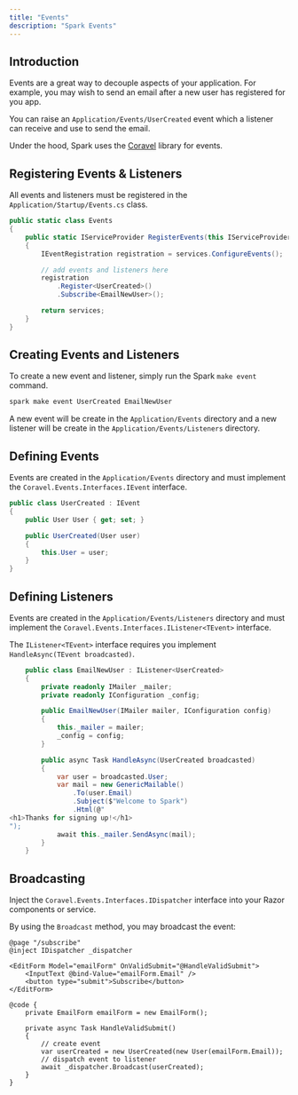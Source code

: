 ```yaml
---
title: "Events"
description: "Spark Events"
---
```


## Introduction
Events are a great way to decouple aspects of your application. For example, you may wish to send an email after a new user has registered for you app. 

You can raise an `Application/Events/UserCreated` event which a listener can receive and use to send the email.

Under the hood, Spark uses the [Coravel](https://github.com/jamesmh/coravel) library for events.

## Registering Events & Listeners
All events and listeners must be registered in the `Application/Startup/Events.cs` class.
```csharp
public static class Events
{
    public static IServiceProvider RegisterEvents(this IServiceProvider services)
    {
        IEventRegistration registration = services.ConfigureEvents();

        // add events and listeners here
        registration
            .Register<UserCreated>()
            .Subscribe<EmailNewUser>();

        return services;
    }
}
```

## Creating Events and Listeners
To create a new event and listener, simply run the Spark  `make event` command.

```bash
spark make event UserCreated EmailNewUser
```

A new event will be create in the `Application/Events` directory and a new listener will be create in the `Application/Events/Listeners` directory.

## Defining Events
Events are created in the `Application/Events` directory and must implement the `Coravel.Events.Interfaces.IEvent` interface.
```csharp
public class UserCreated : IEvent
{
    public User User { get; set; }

    public UserCreated(User user)
    {
        this.User = user;
    }
}
```

## Defining Listeners
Events are created in the `Application/Events/Listeners` directory and must implement the `Coravel.Events.Interfaces.IListener<TEvent>` interface.

The `IListener<TEvent>` interface requires you implement `HandleAsync(TEvent broadcasted)`.
```csharp
    public class EmailNewUser : IListener<UserCreated>
    {
        private readonly IMailer _mailer;
        private readonly IConfiguration _config;

        public EmailNewUser(IMailer mailer, IConfiguration config)
        {
            this._mailer = mailer;
            _config = config;
        }

        public async Task HandleAsync(UserCreated broadcasted)
        {
            var user = broadcasted.User;
            var mail = new GenericMailable()
                .To(user.Email)
                .Subject($"Welcome to Spark")
                .Html(@"
<h1>Thanks for signing up!</h1>
");
            await this._mailer.SendAsync(mail);
        }
    }
```

## Broadcasting
Inject the `Coravel.Events.Interfaces.IDispatcher` interface into your Razor components or service.

By using the `Broadcast` method, you may broadcast the event:

```razor
@page "/subscribe"
@inject IDispatcher _dispatcher

<EditForm Model="emailForm" OnValidSubmit="@HandleValidSubmit">
    <InputText @bind-Value="emailForm.Email" />
    <button type="submit">Subscribe</button>
</EditForm>

@code {
    private EmailForm emailForm = new EmailForm();

    private async Task HandleValidSubmit()
    {
        // create event
        var userCreated = new UserCreated(new User(emailForm.Email));
        // dispatch event to listener
        await _dispatcher.Broadcast(userCreated);
    }
}
```